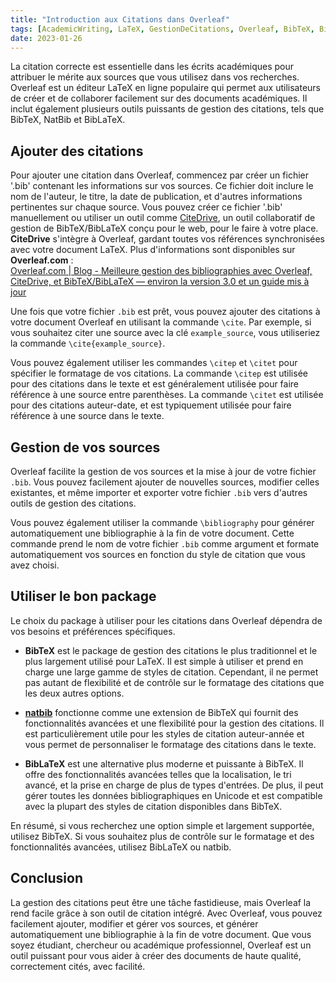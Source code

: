 ```yaml
---
title: "Introduction aux Citations dans Overleaf"  
tags: [AcademicWriting, LaTeX, GestionDeCitations, Overleaf, BibTeX, BibLaTeX, natbib, Zotero, Mendeley, Recherche, ConseilsÉcriture, Académie, RédactionScientifique, Références]  
date: 2023-01-26  
---  
```


La citation correcte est essentielle dans les écrits académiques pour attribuer le mérite aux sources que vous utilisez dans vos recherches. Overleaf est un éditeur LaTeX en ligne populaire qui permet aux utilisateurs de créer et de collaborer facilement sur des documents académiques. Il inclut également plusieurs outils puissants de gestion des citations, tels que BibTeX, NatBib et BibLaTeX.


<CiteDrive />

## Ajouter des citations

Pour ajouter une citation dans Overleaf, commencez par créer un fichier '.bib' contenant les informations sur vos sources. Ce fichier doit inclure le nom de l'auteur, le titre, la date de publication, et d'autres informations pertinentes sur chaque source. Vous pouvez créer ce fichier '.bib' manuellement ou utiliser un outil comme [CiteDrive](https://www.citedrive.com/), un outil collaboratif de gestion de BibTeX/BibLaTeX conçu pour le web, pour le faire à votre place. **CiteDrive** s'intègre à Overleaf, gardant toutes vos références synchronisées avec votre document LaTeX. Plus d'informations sont disponibles sur **Overleaf.com** :  
[Overleaf.com | Blog - Meilleure gestion des bibliographies avec Overleaf, CiteDrive, et BibTeX/BibLaTeX — environ la version 3.0 et un guide mis à jour](https://www.overleaf.com/blog/better-bibliography-management-with-overleaf-citedrive-and-bibtex-biblatex)

Une fois que votre fichier `.bib` est prêt, vous pouvez ajouter des citations à votre document Overleaf en utilisant la commande `\cite`. Par exemple, si vous souhaitez citer une source avec la clé `example_source`, vous utiliseriez la commande `\cite{example_source}`.

Vous pouvez également utiliser les commandes `\citep` et `\citet` pour spécifier le formatage de vos citations. La commande `\citep` est utilisée pour des citations dans le texte et est généralement utilisée pour faire référence à une source entre parenthèses. La commande `\citet` est utilisée pour des citations auteur-date, et est typiquement utilisée pour faire référence à une source dans le texte.

## Gestion de vos sources

Overleaf facilite la gestion de vos sources et la mise à jour de votre fichier `.bib`. Vous pouvez facilement ajouter de nouvelles sources, modifier celles existantes, et même importer et exporter votre fichier `.bib` vers d'autres outils de gestion des citations.

Vous pouvez également utiliser la commande `\bibliography` pour générer automatiquement une bibliographie à la fin de votre document. Cette commande prend le nom de votre fichier `.bib` comme argument et formate automatiquement vos sources en fonction du style de citation que vous avez choisi.

## Utiliser le bon package

Le choix du package à utiliser pour les citations dans Overleaf dépendra de vos besoins et préférences spécifiques.

- **BibTeX** est le package de gestion des citations le plus traditionnel et le plus largement utilisé pour LaTeX. Il est simple à utiliser et prend en charge une large gamme de styles de citation. Cependant, il ne permet pas autant de flexibilité et de contrôle sur le formatage des citations que les deux autres options.

- **[natbib](/natbib)** fonctionne comme une extension de BibTeX qui fournit des fonctionnalités avancées et une flexibilité pour la gestion des citations. Il est particulièrement utile pour les styles de citation auteur-année et vous permet de personnaliser le formatage des citations dans le texte.

- **BibLaTeX** est une alternative plus moderne et puissante à BibTeX. Il offre des fonctionnalités avancées telles que la localisation, le tri avancé, et la prise en charge de plus de types d'entrées. De plus, il peut gérer toutes les données bibliographiques en Unicode et est compatible avec la plupart des styles de citation disponibles dans BibTeX.

En résumé, si vous recherchez une option simple et largement supportée, utilisez BibTeX. Si vous souhaitez plus de contrôle sur le formatage et des fonctionnalités avancées, utilisez BibLaTeX ou natbib.

## Conclusion

La gestion des citations peut être une tâche fastidieuse, mais Overleaf la rend facile grâce à son outil de citation intégré. Avec Overleaf, vous pouvez facilement ajouter, modifier et gérer vos sources, et générer automatiquement une bibliographie à la fin de votre document. Que vous soyez étudiant, chercheur ou académique professionnel, Overleaf est un outil puissant pour vous aider à créer des documents de haute qualité, correctement cités, avec facilité.
